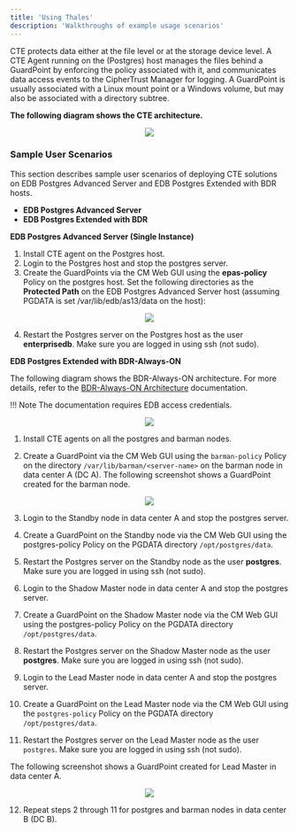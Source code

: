 ```yaml
---
title: 'Using Thales'
description: 'Walkthroughs of example usage scenarios'
---
```


CTE protects data either at the file level or at the storage device level. A CTE Agent running on the (Postgres) host manages the files behind a GuardPoint by enforcing the policy associated with it, and communicates data access events to the CipherTrust Manager for logging. A GuardPoint is usually associated with a Linux mount point or a Windows volume, but may also be associated with a directory subtree.

**The following diagram shows the CTE architecture.**

<p align="center">
  <img  src="Images/UsingCTE.png">
</p>

### Sample User Scenarios

This section describes sample user scenarios of deploying CTE solutions on EDB Postgres Advanced Server and EDB Postgres Extended with BDR hosts.
- **EDB Postgres Advanced Server**
- **EDB Postgres Extended with BDR**

**EDB Postgres Advanced Server (Single Instance)**

1. Install CTE agent on the Postgres host. 
2. Login to the Postgres host and stop the postgres server.
3. Create the GuardPoints via the CM Web GUI using the **epas-policy** Policy on the postgres host. Set the following directories as the **Protected Path** on the EDB Postgres Advanced Server host (assuming PGDATA is set /var/lib/edb/as13/data on the host):

<p align="center">
  <img  src="Images/SampleUserScenarios1.png">
</p>

4. Restart the Postgres server on the Postgres host as the user **enterprisedb**.  Make sure you are logged in using ssh (not sudo).

**EDB Postgres Extended with BDR-Always-ON**

The following diagram shows the BDR-Always-ON architecture. For more details, refer to the [BDR-Always-ON Architecture](https://documentation.2ndquadrant.com/tpa/release/21.1-1/architecture-BDR-Always-ON/) documentation.
 
!!! Note
    The documentation requires EDB access credentials.

<p align="center">
  <img  src="Images/EDBPostgresExtendedwithBDRAlwaysOn.png">
</p>

1. Install CTE agents on all the postgres and barman nodes.

2. Create a GuardPoint via the CM Web GUI using the `barman-policy` Policy on the directory  `/var/lib/barman/<server-name>`  on the barman node in data center A (DC A). The following screenshot shows a GuardPoint created for the barman node.

<p align="center">
  <img  src="Images/SampleUserScenarios3.png">
</p>

3. Login to the Standby node in data center A and stop the postgres server.

4. Create a GuardPoint on the Standby node via the CM Web GUI using the postgres-policy Policy on the PGDATA directory `/opt/postgres/data`. 

5. Restart the Postgres server on the Standby node as the user **postgres**.  Make sure you are logged in using ssh (not sudo).

6. Login to the Shadow Master node in data center A and stop the postgres server.

7. Create a GuardPoint on the Shadow Master node via the CM Web GUI using the postgres-policy Policy on the PGDATA directory `/opt/postgres/data`. 

8. Restart the Postgres server on the Shadow Master node as the user **postgres**.  Make sure you are logged in using ssh (not sudo).

9. Login to the Lead Master node in data center A and stop the postgres server.

10. Create a GuardPoint on the Lead Master node via the CM Web GUI using the `postgres-policy` Policy on the PGDATA directory `/opt/postgres/data`. 

11. Restart the Postgres server on the Lead Master node as the user `postgres`.  Make sure you are logged in using ssh (not sudo).

The following screenshot shows a GuardPoint created for Lead Master in data center A.

<p align="center">
  <img  src="Images/SampleUserScenarios4.png">
</p>

12. Repeat steps 2 through 11 for postgres and barman nodes in data center B (DC B).
